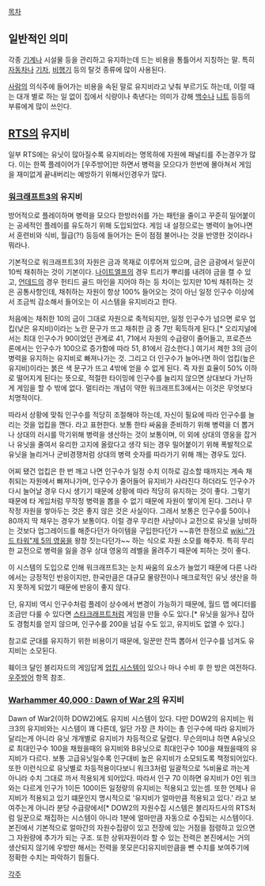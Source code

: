 [[목차]]



== 일반적인 의미 ==
각종 [[기계]]나 시설물 등을 관리하고 유지하는데 드는 비용을 통틀어서 지칭하는 말. 특히 [[자동차]]나 [[기차]], [[비행기]] 등의 탈것 종류에 많이 사용된다.

[[사람]]의 의식주에 들어가는 비용을 속된 말로 유지비라고 낮춰 부르기도 하는데, 이럴 때는 대개 별로 하는 일 없이 집에서 식량이나 축낸다는 의미가 강해 [[백수]]나 [[니트]] 등등의 부류에게 많이 쓰인다.


== [[RTS]]의 유지비 ==
일부 RTS에는 유닛이 많아질수록 유지비라는 명목하에 자원에 패널티를 주는경우가 많다. 이는 한쪽 플레이어가 [우주방어]만 하면서 병력을 모으다가 한번에 몰아쳐서 게임을 재미없게 끝내버리는 예방하기 위해서인경우가 많다.
=== [[워크래프트3]]의 유지비 ===

방어적으로 플레이하며 병력을 모으다 한방러쉬를 가는 패턴을 줄이고 꾸준히 밀어붙이는 공세적인 플레이를 유도하기 위해 도입되었다. 게임 내 설정으로는 병력이 늘어나면서 훈련비와 식비, 월급(?!) 등등에 들어가는 돈이 점점 불어나는 것을 반영한 것이라나 뭐라나.

기본적으로 워크래프트3의 자원은 금과 목재로 이루어져 있으며, 금은 금광에서 일꾼이 10씩 채취하는 것이 기본이다. [[나이트엘프]]의 경우 트리가 뿌리를 내려야 금을 캘 수 있고, [[언데드]]의 경우 헌티드 골드 마인을 지어야 하는 등 차이는 있지만 10씩 채취하는 것은 공통사항인데, 채취하는 자원이 항상 100% 들어오는 것이 아닌 일정 인구수 이상에서 조금씩 감소해서 들어오는 이 시스템을 유지비라고 한다. 

처음에는 채취한 10의 금이 그대로 자원으로 축적되지만, 일정 인구수가 넘으면 로우 업킵(낮은 유지비)이라는 노란 문구가 뜨고 채취한 금 중 7만 획득하게 된다.[* 오리지널에서는 최대 인구수가 90이었던 관계로 41, 71에서 자원의 수급량이 줄어들고, 프로즌쓰론에서는 인구수가 100으로 증가함에 따라 51, 81에서 감소한다.] 여기서 제한 3의 금이 병력을 유지하는 유지비로 빠져나가는 것. 그리고 더 인구수가 늘어나면 하이 업킵(높은 유지비)이라는 붉은 색 문구가 뜨고 4밖에 얻을 수 없게 된다. 즉 자원 효율이 50% 이하로 떨어지게 된다는 뜻으로, 적절한 타이밍에 인구수를 늘리지 않으면 상대보다 가난하게 게임을 할 수 밖에 없다. 멀티라는 개념이 약한 워크래프트3에서는 이것은 무엇보다 치명적이다.

따라서 상황에 맞춰 인구수를 적당히 조절해야 하는데, 자신이 필요에 따라 인구수를 늘리는 것을 업킵을 깬다. 라고 표현한다. 보통 한타 싸움을 준비하기 위해 병력을 더 뽑거나 상대의 러시를 막기위해 병력을 생산하는 것이 보통이며, 이 외에 상대의 영웅을 잡거나 유닛을 줄여서 유리한 고지에 올랐다고 생각 되는 경우 밀어붙이기 위해 폭발적으로 유닛을 늘리거나 군비경쟁처럼 상대의 병력 숫자를 따라가기 위해 깨는 경우도 있다.

어찌 됐건 업킵은 한 번 깨고 나면 인구수가 일정 수치 이하로 감소할 때까지는 계속 채취되는 자원에서 빠져나가며, 인구수가 줄어들어 유지비가 사라진다 하더라도 인구수가 다시 늘어날 경우 다시 생기기 때문에 상황에 따라 적당히 유지하는 것이 좋다. 그렇기 때문에 타 게임처럼 무작정 병력을 뽑을 수 없기 때문에 자원이 쌓이게 된다. 그러나 무작정 자원을 쌓아두는 것은 좋지 않은 것은 사실이다. 그래서 보통은 인구수를 50이나 80까지 딱 채우는 경우가 보통이다. 이럴 경우 무리한 사냥이나 교전으로 유닛을 낭비하는 것보다 업그레이드를 해준다던가 아이템을 구입한다던가 ~~휴먼 한정으로 [[wiki:"가드 타워"제 5의 영웅]]을 왕창 짓는다던가~~ 하는 식으로 자원 소모를 해주자. 특히 무리한 교전으로 병력을 잃을 경우 상대 영웅의 레벨을 올려주기 때문에 피하는 것이 좋다.

이 시스템의 도입으로 인해 워크래프트3는 눈치 싸움의 요소가 늘었기 때문에 다른 나라에서는 긍정적인 반응이지만, 한국만큼은 대규모 물량전이나 매크로적인 유닛 생산을 하지 못하게 되었기 때문에 반응이 좋지 않다.

단, 유지비 역시 인구수처럼 플레이 상수에서 변경이 가능하기 때문에, 월드 맵 에디터를 조금만 다룰 수 있다면 [[스타크래프트]]처럼 게임을 만들 수도 있다.[* 유닛을 잃거나 잡아도 경험치를 얻지 않으며, 인구수를 200을 넘길 수도 있고, 유지비도 없앨 수 있다.]

참고로 군대를 유지하기 위한 비용이기 때문에, 일꾼만 잔뜩 뽑아서 인구수를 넘겨도 유지비는 소모된다.

훼이크 달인 블리자드의 게임답게 [[업킵 시스템]]이 있으나 마나 수비 후 한 방은 여전하다. [[우주방어]] 항목 참조.

=== [[Warhammer 40,000 : Dawn of War 2]]의 유지비 ===
Dawn of War2(이하 DOW2)에도 유지비 시스템이 있다. 다만 DOW2의 유지비는 워크3의 유지비와는 시스템이 꽤 다른데, 일단 가장 큰 차이는 총 인구수에 따라 유지비가 달리는게 아니라 유닛 개개별로 유지비가 차등적으로 달렸다.
무슨의미냐 하면 A유닛으로 최대인구수 100을 채웠을때의 유지비와 B유닛으로 최대인구수 100을 채웠을때의 유지비가 다르다. 보통 고급유닛일수록 인구대비 높은 유지비가 소모되도록 책정되어있다. 또한 이런식으로 유닛별로 차등적용이다보니 워크3처럼 일괄적으로 %비율로 까는게 아니라 수치 그대로 까서 적용되게 되어있다. 따라서 인구 70 이하면 유지비가 0인 워크와는 다르게 인구가 1이든 100이든 일정량의 유지비는 적용되고 있는셈. 
또한 언제나 유지비가 적용되고 있기 떄문인지 명시적으로 '유지비가 얼마만큼 적용되고 있다.' 라고 보여주는게 아니라 분당 수급량에서[* DOW2의 자원수집 시스템은 블리자드사의 RTS처럼 일꾼으로 채집하는 시스템이 아니라 1분에 얼마만큼 자동으로 수집되는 시스템이다. 본진에서 기본적으로 얼마간의 자원수집량이 있고 전장에 있는 거점을 점령하고 있으면 그 자원량에 추가가 되는 구조. 또한 상위자원이라 할 수 있는 전력은 본진에서는 거의 생산되지 않기에 우방만 해서는 전력을 못모은다]유지비만큼을 뺀 수치를 보여주기에 정확한 수치는 파악하기 힘들다.


[[각주]]
